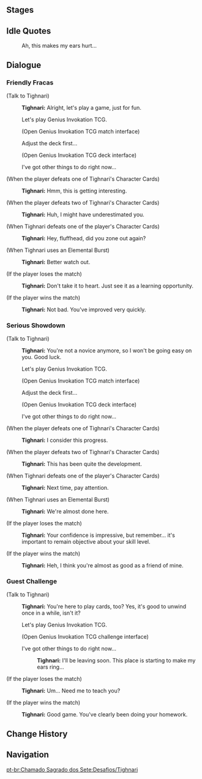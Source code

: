 {{Genius Invokation TCG Character Stages Intro}}

==Stages==
{{Genius Invokation TCG Stages/Detailed|Tighnari}}

==Idle Quotes==
{{Dialogue Start}}
:{{DIcon|Idle}} Ah, this makes my ears hurt...
{{Dialogue End}}

==Dialogue==
===Friendly Fracas===
{{Dialogue Start}}
;(Talk to Tighnari)
:{{A|vo card tighnari invite easy 01.ogg}} '''Tighnari:''' Alright, let's play a game, just for fun.
:{{DIcon|TCG}} Let's play Genius Invokation TCG.
:;(Open Genius Invokation TCG match interface)
:{{DIcon}} Adjust the deck first...
:;(Open Genius Invokation TCG deck interface)
:{{DIcon}} I've got other things to do right now...

;(When the player defeats one of Tighnari's Character Cards)
:{{A|vo card tighnari ingame easy 02.ogg}} '''Tighnari:''' Hmm, this is getting interesting.

;(When the player defeats two of Tighnari's Character Cards)
:{{A|vo card tighnari ingame easy 03.ogg}} '''Tighnari:''' Huh, I might have underestimated you.

;(When Tighnari defeats one of the player's Character Cards)
:{{A|vo card tighnari ingame easy 01.ogg}} '''Tighnari:''' Hey, fluffhead, did you zone out again?

;(When Tighnari uses an Elemental Burst)
:{{A|vo card tighnari ingame easy 04.ogg}} '''Tighnari:''' Better watch out.

;(If the player loses the match)
:{{A|vo card tighnari invite easy 02.ogg}} '''Tighnari:''' Don't take it to heart. Just see it as a learning opportunity.

;(If the player wins the match)
:{{A|vo card tighnari invite easy 03.ogg}} '''Tighnari:''' Not bad. You've improved very quickly.
{{Dialogue End}}

===Serious Showdown===
{{Dialogue Start}}
;(Talk to Tighnari)
:{{A|vo card tighnari invite hard 01.ogg}} '''Tighnari:''' You're not a novice anymore, so I won't be going easy on you. Good luck.
:{{DIcon|TCG}} Let's play Genius Invokation TCG.
:;(Open Genius Invokation TCG match interface)
:{{DIcon}} Adjust the deck first...
:;(Open Genius Invokation TCG deck interface)
:{{DIcon}} I've got other things to do right now...

;(When the player defeats one of Tighnari's Character Cards)
:{{A|vo card tighnari ingame hard 02.ogg}} '''Tighnari:''' I consider this progress.

;(When the player defeats two of Tighnari's Character Cards)
:{{A|vo card tighnari ingame hard 03.ogg}} '''Tighnari:''' This has been quite the development.

;(When Tighnari defeats one of the player's Character Cards)
:{{A|vo card tighnari ingame hard 01.ogg}} '''Tighnari:''' Next time, pay attention.

;(When Tighnari uses an Elemental Burst)
:{{A|vo card tighnari ingame hard 04.ogg}} '''Tighnari:''' We're almost done here.

;(If the player loses the match)
:{{A|vo card tighnari invite hard 02.ogg}} '''Tighnari:''' Your confidence is impressive, but remember... it's important to remain objective about your skill level.

;(If the player wins the match)
:{{A|vo card tighnari invite hard 03.ogg}} '''Tighnari:''' Heh, I think you're almost as good as a friend of mine.
{{Dialogue End}}

===Guest Challenge===
{{Dialogue Start}}
;(Talk to Tighnari)
:{{A|vo card tighnari freetalk 01.ogg}} '''Tighnari:''' You're here to play cards, too? Yes, it's good to unwind once in a while, isn't it?
:{{DIcon|TCG}} Let's play Genius Invokation TCG.
:;(Open Genius Invokation TCG challenge interface)
:{{DIcon}} I've got other things to do right now...
::{{A|vo card tighnari leave 01.ogg}} '''Tighnari:''' I'll be leaving soon. This place is starting to make my ears ring...

;(If the player loses the match)
:{{A|vo card tighnari endofgame win 01.ogg}} '''Tighnari:''' Um... Need me to teach you?

;(If the player wins the match)
:{{A|vo card tighnari endofgame fail 01.ogg}} '''Tighnari:''' Good game. You've clearly been doing your homework.
{{Dialogue End}}

==Change History==
{{Change History|3.6}}

==Navigation==
{{Genius Invokation TCG Stages Navbox}}

[[pt-br:Chamado Sagrado dos Sete:Desafios/Tighnari]]